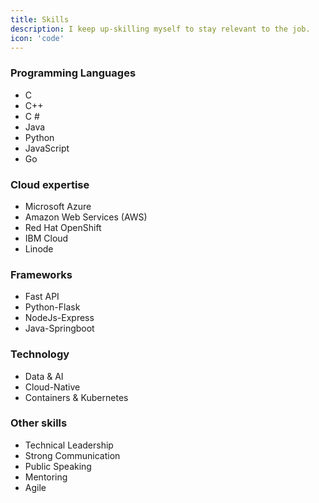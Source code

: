 ```yaml
---
title: Skills
description: I keep up-skilling myself to stay relevant to the job.
icon: 'code'
---
```


### Programming Languages
- C
- C++
- C #
- Java
- Python
- JavaScript
- Go

### Cloud expertise
- Microsoft Azure
- Amazon Web Services (AWS)
- Red Hat OpenShift
- IBM Cloud
- Linode

### Frameworks

- Fast API
-  Python-Flask
-  NodeJs-Express
-  Java-Springboot

### Technology

- Data & AI
- Cloud-Native
- Containers & Kubernetes

### Other skills

- Technical Leadership
- Strong Communication
- Public Speaking
- Mentoring
- Agile